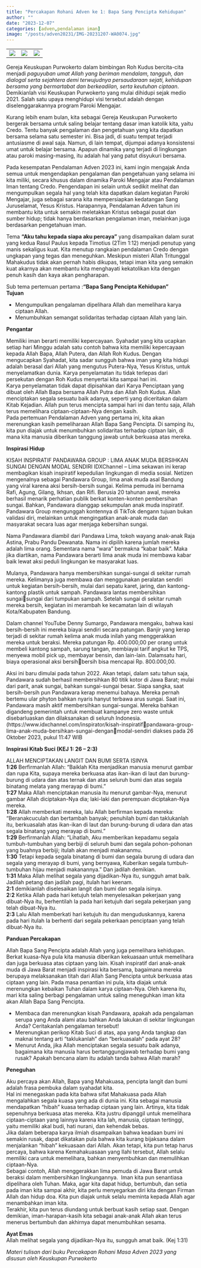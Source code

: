 ```yaml
---
title: "Percakapan Rohani Adven ke 1: Bapa Sang Pencipta Kehidupan"
author: ""
date: "2023-12-07"
categories: [adven,pendalaman iman]
image: "/posts/adven20231/IMG-20231207-WA0074.jpg"
---
```


|                                                |                                                |                                                |
|------------------------|------------------------|------------------------|
| ![](/posts/adven20231/IMG-20231207-WA0069.jpg) | ![](/posts/adven20231/IMG-20231207-WA0074.jpg) | ![](/posts/adven20231/IMG-20231207-WA0075.jpg) |

Gereja Keuskupan Purwokerto dalam bimbingan Roh Kudus bercita-cita menjadi *paguyuban umat Allah yang beriman mendalam, tangguh, dan dialogal serta sejahtera demi terwujudnya persaudaraan sejati, kehidupan bersama yang bermartabat dan berkeadilan, serta keutuhan ciptaan*. Demikianlah visi Keuskupan Purwokerto yang mulai dihidupi sejak medio 2021. Salah satu upaya menghidupi visi tersebut adalah dengan diselenggarakannya program Paroki Mengajar.\

Kurang lebih enam bulan, kita sebagai Gereja Keuskupan Purwokerto 
bergerak bersama untuk saling belajar tentang dasar iman katolik kita, yaitu 
Credo. Tentu banyak pengalaman dan pengetahuan yang kita dapatkan 
bersama selama satu semester ini. Bisa jadi, di suatu tempat terjadi 
antusiasme di awal saja. Namun, di lain tempat, dijumpai adanya konsistensi 
umat untuk belajar bersama. Apapun dinamika yang terjadi di lingkungan 
atau paroki masing-masing, itu adalah hal yang patut disyukuri bersama.\

Pada kesempatan Pendalaman Adven 2023 ini, kami ingin mengajak 
Anda semua untuk mengendapkan pengalaman dan pengetahuan yang 
selama ini kita miliki, secara khusus dalam dinamika Paroki Mengajar atau 
Pendalaman Iman tentang Credo. Pengendapan ini selain untuk sedikit 
melihat dan mengumpulkan segala hal yang telah kita dapatkan dalam 
kegiatan Paroki Mengajar, juga sebagai sarana kita mempersiapkan 
kedatangan Sang Juruselamat, Yesus Kristus. Harapannya, Pendalaman 
Adven tahun ini membantu kita untuk semakin meletakkan Kristus sebagai 
pusat dan sumber hidup; tidak hanya berdasarkan pengalaman iman, 
melainkan juga berdasarkan pengetahuan iman.\

Tema **“Aku tahu kepada siapa aku percaya”** yang disampaikan dalam 
surat yang kedua Rasul Paulus kepada Timotius (2Tim 1:12) menjadi penutup 
yang manis sekaligus kuat. Kita menutup rangkaian pendalaman Credo
dengan ungkapan yang tegas dan meneguhkan. Meskipun misteri Allah 
Tritunggal Mahakudus tidak akan pernah habis dikupas, tetapi iman kita yang 
semakin kuat akarnya akan membantu kita menghayati kekatolikan kita 
dengan penuh kasih dan kaya akan pengharapan.\

Sub tema pertemuan pertama :**“Bapa Sang Pencipta Kehidupan”**\
**Tujuan**

- Mengumpulkan pengalaman dipelihara Allah dan memelihara 
karya ciptaan Allah.\
- Menumbuhkan semangat solidaritas terhadap ciptaan Allah 
yang lain.\

**Pengantar**

Memiliki iman berarti memiliki kepercayaan. Syahadat yang 
kita ucapkan setiap hari Minggu adalah satu contoh bahwa 
kita memiliki kepercayaan kepada Allah Bapa, Allah Putera, 
dan Allah Roh Kudus. Dengan mengucapkan Syahadat, kita 
sadar sungguh bahwa iman yang kita hidupi adalah berasal 
dari Allah yang mengutus Putera-Nya, Yesus Kristus, untuk 
menyelamatkan dunia. Karya penyelamatan itu tidak terlepas 
dari persekutan dengan Roh Kudus menyertai kita sampai 
hari ini.\
Karya penyelamatan tidak dapat dipisahkan dari Karya 
Penciptaan yang dibuat oleh Allah Bapa bersama Allah Putra 
dan Allah Roh Kudus. Allah menciptakan segala sesuatu baik 
adanya, seperti yang diceritakan dalam Kitab Kejadian. Allah 
pun terus mencipta sampai hari ini dan tentu saja, Allah terus 
memelihara ciptaan-ciptaan-Nya dengan kasih.\
Pada pertemuan Pendalaman Adven yang pertama ini, kita 
akan merenungkan kasih pemeliharaan Allah Bapa Sang 
Pencipta. Di samping itu, kita pun diajak untuk menumbuhkan 
solidaritas terhadap ciptaan lain, di mana kita manusia 
diberikan tanggung jawab untuk berkuasa atas mereka.\

**Inspirasi Hidup**

KISAH INSPIRATIF PANDAWARA GROUP :
LIMA ANAK MUDA BERSIHKAN SUNGAI DENGAN MODAL SENDIRI
IDXChannel – Lima sekawan ini kerap membagikan kisah 
inspiratif kepedulian lingkungan di media sosial. Netizen 
mengenalnya sebagai Pandawara Group, lima anak muda asal 
Bandung yang viral karena aksi bersih-bersih sungai. Kelima 
pemuda ini bernama Rafi, Agung, Gilang, Ikhsan, dan Rifi. 
Berusia 20 tahunan awal, mereka berhasil menarik perhatian 
publik berkat konten-konten pembersihan sungai. Bahkan, 
Pandawara dianggap sekumpulan anak muda inspiratif. 
Pandawara Group mengunggah kontennya di TikTok dengann 
tujuan bukan validasi diri, melainkan untuk mengingatkan 
anak-anak muda dan masyarakat secara luas agar menjaga 
kebersihan sungai.

Nama Pandawara diambil dari Pandawa Lima, tokoh wayang 
anak-anak Raja Astina, Prabu Pandu Dewanata. Nama ini 
dipilih karena jumlah mereka adalah lima orang. Sementara 
nama “wara” bermakna “kabar baik”. Maka jika diartikan, 
nama Pandawara berarti lima anak muda ini membawa kabar 
baik lewat aksi peduli lingkungan ke masyarakat luas.\

Mulanya, Pandawara hanya membersihkan sungai-sungai di 
sekitar rumah mereka. Kelimanya juga membawa dan 
menggunakan peralatan sendiri untuk kegiatan bersih-bersih, 
mulai dari sepatu karet, jaring, dan kantong-kantong plastik 
untuk sampah. Pandawara lantas membersihkan sungaisungai dari tumpukan sampah. Setelah sungai di sekitar rumah mereka bersih, kegiatan ini merambah ke kecamatan 
lain di wilayah Kota/Kabupaten Bandung.\

Dalam channel YouTube Denny Sumargo, Pandawara 
mengaku, bahwa kasi bersih-bersih ini mereka biayai sendiri 
secara patungan. Banjir yang kerap terjadi di sekitar rumah 
kelima anak muda inilah yang menggerakkan mereka untuk 
beraksi. Mereka patungan Rp. 400.000,00 per orang untuk 
membeli kantong sampah, sarung tangan, membiayai tarif 
angkut ke TPS, menyewa mobil pick up, membayar bensin, 
dan lain-lain. Dalamsatu hari, biaya operasional aksi bersihbersih bisa mencapai Rp. 800.000,00.\

Aksi ini baru dimulai pada tahun 2022. Akan tetapi, dalam satu 
tahun saja, Pandawara sudah berhasil membersihkan 80 titik 
kotor di Jawa Barat; mulai dari parit, anak sungai, bahkan 
sungai-sungai besar. Siapa sangka, saat bersih-bersih pun 
Pandawara kerap menemui bahaya. Mereka pernah bertemu 
ular phyton bahkan nyaris hanyut terbawa arus sungai. Saat 
ini, Pandawara masih aktif membersihkan sungai-sungai. 
Mereka bahkan digandeng pemerintah untuk membuat 
kampanye zero waste untuk disebarluaskan dan dilaksanakan 
di seluruh Indonesia. 
(https://www.idxchannel.com/inspirator/kisah-inspiratifpandawara-group-lima-anak-muda-bersihkan-sungai-denganmodal-sendiri diakses pada 26 Oktober 2023, pukul 11:47 WIB

**Inspirasi Kitab Suci (KEJ 1: 26 – 2:3)**\

ALLAH MENCIPTAKAN LANGIT DAN BUMI SERTA ISINYA \
**1:26** Berfirmanlah Allah: “Baiklah Kita menjadikan manusia 
menurut gambar dan rupa Kita, supaya mereka berkuasa atas 
ikan-ikan di laut dan burung-burung di udara dan atas ternak 
dan atas seluruh bumi dan atas segala binatang melata yang 
merayap di bumi.” \
**1:27** Maka Allah menciptakan manusia itu 
menurut gambar-Nya, menurut gambar Allah diciptakan-Nya 
dia; laki-laki dan perempuan diciptakan-Nya mereka. \
**1:28** Allah memberkati mereka, lalu Allah berfirman kepada mereka: 
“Beranakcuculah dan bertambah banyak; penuhilah bumi dan
taklukanlah itu, berkuasalah atas ikan-ikan di laut dan 
burung-burung di udara dan atas segala binatang yang 
merayap di bumi.”\
**1:29** Berfirmanlah Allah: “Lihatlah, Aku memberikan kepadamu 
segala tumbuh-tumbuhan yang berbiji di seluruh bumi dan 
segala pohon-pohonan yang buahnya berbiji; itulah akan 
menjadi makananmu.\
**1:30** Tetapi kepada segala binatang di 
bumi dan segala burung di udara dan segala yang merayap di 
bumi, yang bernyawa, Kuberikan segala tumbuh-tumbuhan 
hijau menjadi makanannya.” Dan jadilah demikian.\
**1:31** Maka Allah melihat segala yang dijadikan-Nya itu, sungguh amat 
baik. Jadilah petang dan jadilah pagi, itulah hari keenam.\
**2:1** demikianlah diselesaikan langit dan bumi dan segala isinya. \
**2:2** Ketika Allah pada hari ketujuh telah menyelesaikan 
pekerjaan yang dibuat-Nya itu, berhentilah Ia pada hari 
ketujuh dari segala pekerjaan yang telah dibuat-Nya itu. \
**2:3** Lalu Allah memberkati hari ketujuh itu dan menguduskannya, 
karena pada hari itulah Ia berhenti dari segala pekerkaan 
penciptaan yang telah dibuat-Nya itu.\

**Panduan Percakapan**\

Allah Bapa Sang Pencipta adalah Allah yang juga pemelihara 
kehidupan. Berkat kuasa-Nya pula kita manusia diberikan 
kekuasaan untuk memelihara dan juga berkuasa atas ciptaan 
yang lain. Kisah inspiratif dari anak-anak muda di Jawa Barat 
menjadi inspirasi kita bersama, bagaimana mereka berupaya 
melaksanakan titah dari Allah Sang Pencipta untuk berkuasa 
atas ciptaan yang lain. Pada masa penantian ini pula, kita 
diajak untuk merenungkan kebaikan Tuhan dalam karya 
ciptaan-Nya. Oleh karena itu, mari kita saling berbagi 
pengalaman untuk saling meneguhkan iman kita akan Allah 
Bapa Sang Pencipta. \

- Membaca dan merenungkan kisah Pandawara, apakah 
ada pengalaman serupa yang Anda alami atau bahkan 
Anda lakukan di sekitar lingkungan Anda? Ceritakanlah 
pengalaman tersebut!
- Merenungkan perikop Kitab Suci di atas, apa yang Anda 
tangkap dan maknai tentang arti “taklukanlah” dan 
“berkuasalah” pada ayat 28? 
- Menurut Anda, jika Allah menciptakan segala sesuatu baik 
adanya, bagaimana kita manusia harus 
bertanggungjawab terhadap bumi yang rusak? Apakah 
bencana alam itu adalah tanda bahwa Allah marah?\

**Peneguhan**\

Aku percaya akan Allah, Bapa yang Mahakuasa, pencipta langit 
dan bumi adalah frasa pembuka dalam syahadat kita.\
Hal ini menegaskan pada kita bahwa sifat Mahakuasa pada Allah 
mengalahkan segala kuasa yang ada di dunia ini. Kita sebagai 
manusia mendapatkan “hibah” kuasa terhadap ciptaan yang 
lain. Artinya, kita tidak sepenuhnya berkuasa atas mereka. 
Kita justru dipanggil untuk memelihara ciptaan-ciptaan yang 
lainnya karena kita lah, manusia, ciptaan tertinggi, yaitu 
memiliki akal budi, hati nurani, dan kehendak bebas.\
Jika dalam beberapa karya ilmiah disampaikan bahwa 
keadaan bumi ini semakin rusak, dapat dikatakan pula bahwa 
kita kurang bijaksana dalam menjalankan “hibah” kekuasaan 
dari Allah. Akan tetapi, kita pun tetap harus percaya, bahwa 
karena Kemahakuasaan yang Ilahi tersebut, Allah selalu 
memiliki cara untuk memelihara, bahkan menyembuhkan dan 
memulihkan ciptaan-Nya.\
Sebagai contoh, Allah menggerakkan lima pemuda di Jawa Barat untuk beraksi 
dalam membersihkan lingkungannya.\ 
Iman kita pun senantiasa dipelihara oleh Tuhan. Maka, agar 
kita dapat hidup, bertumbuh, dan setia pada iman kita sampai 
akhir, kita perlu menyegarkan diri kita dengan Firman Allah 
dan hidup doa. Kita pun diajak untuk selalu meminta kepada 
Allah agar menambahkan iman kita.\
Terakhir, kita pun terus diundang untuk berbuat kasih setiap saat. Dengan demikian, 
iman-harapan-kasih kita sebagai anak-anak Allah akan terus 
menerus bertumbuh dan akhirnya dapat menumbuhkan 
sesama.\

**Ayat Emas**\
Allah melihat segala yang dijadikan-Nya itu, sungguh amat baik. 
(Kej 1:31)

*Materi tulisan dari buku Percakapan Rohani Masa Adven 2023 yang disusun oleh Keuskupan Purwokerto*